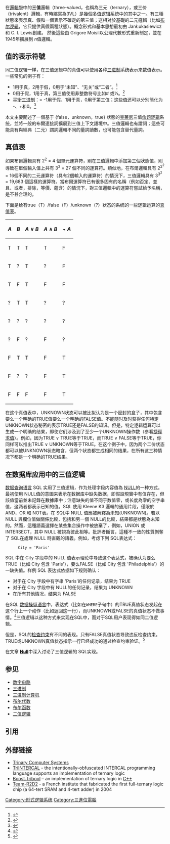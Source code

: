 在[[邏輯|邏輯學]]中的'''三值'''邏輯（three-valued，也稱為三元（ternary），或三价（trivalent）邏輯，有時縮寫為3VL）是幾個[[多值逻辑|多值逻辑]]系統中的其中之一。有三種狀態來表示真、假和一個表示不確定的第三值；这相对於基礎的二元邏輯（比如[[布尔逻辑|布尔逻辑]]，它只提供真假兩種狀態）。概念形式和基本思想最初由 JanŁukasiewicz和 C. I. Lewis創建。 然後這些由 Grigore Moisil以公理代數形式重新制定，並在 1945年擴展到 <math>n</math>值邏輯。

== 值的表示符號 ==
同二值逻辑一样，在三值逻辑中的真值可以使用各种[[三进制|三进制]]系统表示来数值表示。一些常见的例子有：
* 1用于真，2用于假，0用于“未知”、“无关”或“二者”。<ref>{{cite journal | last = Hayes | first = Brian | title = Third Base | journal = American Scientist | volume = 89 | issue = 6 | pages = 490-494 | publisher = Sigma Xi, the Scientific Research Society | date = November–December 2001 | url = http://www.americanscientist.org/content/AMSCI/AMSCI/ArticleAltFormat/20035214317_146.pdf | accessdate = 2006-12-25 | archive-date = 2005-12-31 | archive-url = https://web.archive.org/web/20051231211421/http://www.americanscientist.org/content/AMSCI/AMSCI/ArticleAltFormat/20035214317_146.pdf | dead-url = no }}</ref>
* 0用于假，1用于真，第三值使用非整数符号比如# 或½。<ref>{{cite book|title = The Penguin Dictionary of Mathematics. 2nd Edition| pages = 417| publisher = Penguin Books | date = 1998 |location = London, England}}</ref>
* [[平衡三进制|平衡三进制]]：= -1用于假，1用于真，0用于第三值；这些值还可以分别简化为 -、+和0。<ref>{{cite book | last = Knuth | first = Donald E. | authorlink = Donald Knuth | title = The Art of Computer Programming Vol. 2 | publisher = Addison-Wesley Publishing Company | date = 1981 | location = Reading, Mass. | pages = 190 }}</ref>

本文主要闡述了一個基于 {false，unknown，true} 狀態的[[克莱尼|克莱尼]]三值[[命题逻辑|命题逻辑]]系统，並將一般的布爾連接詞擴展到三值上下文語境中。三值邏輯也有謂詞；這些可能具有與經典（二元）謂詞邏輯不同的量詞讀數，也可能包含替代量詞。

== 真值表 ==
如果布爾邏輯具有 2<sup>2</sup> = 4 個單元運算符，則在三值邏輯中添加第三個狀態值，則導致在單個輸入值上共有 3<sup>3</sup> = 27 個不同的運算符。類似地，在布爾邏輯具有 2<sup>2<sup>2</sup></sup> = 16個不同的二元運算符（具有2個輸入的運算符）的情況下，三值邏輯具有 3<sup>3<sup>2</sup></sup> = 19,683 個這樣的運算符。當布爾運算符已有很多固有的名稱（例如否定、並且、或者，排除，等價、蘊含）的情況下，對三值邏輯中的運算符嘗試給予名稱，是不甚合理的。

下面是给有true（T）/false（F）/unknown（?）状态的系统的一些逻辑运算的[[真值表|真值表]]。

{| class="wikitable"
 ! ''A'' !! ''B'' !! ''A'' ∨ ''B'' !! ''A'' ∧ ''B'' !! ¬ ''A'' 
 |- 
 |T||T||T||T||F
 |-
 |T||?||T||?||F
 |-
 |T||F||T||F||F
 |-
 |?||T||T||?||?
 |-
 |?||?||?||?||?
 |- 
 |?||F||?||F||?
 |-
 |F||T||T||F||T
 |-
 |F||?||?||F||T
 |- 
 |F||F||F||F||T
 |}

在这个真值表中，UNKNOWN状态可以被比拟认为是一个密封的盒子，其中包含要么一个明确的TRUE值要么一个明确的FALSE值。不能随时及时获得任何特定UNKNOWN状态秘密的表示TRUE还是FALSE的知识。但是，特定逻辑运算可以生成一个明确的结果，即使它们涉及到了至少一个UNKNOWN操作数（参看[[短路求值|捷徑求值]]）。例如，因为TRUE ∨ TRUE等于TRUE，而TRUE ∨ FALSE等于TRUE，你同样可以推出TRUE ∨ UNKNOWN等于TRUE。在这个例子中，因为两个二价状态都可以被UNKNOWN状态暗含，但两个状态都生成相同的结果，在所有这三种情况下都是一个明确的TRUE结果。

==在数据库应用中的三值逻辑==
[[数据查询语言|数据查询语言]] SQL 实用了三值逻辑，作为处理字段内容值為 [[Null_(SQL)|NULL]]的一种方式。最初使用 NULL值的意圖来表示在数据库中缺失数据，即假設現實中有值存在，但該值當前並未記錄在數據庫中；注意缺失的值不同于数值零，或长度為零的空字串值，这两者都表示已知的值。SQL 使用 Kleene K3 邏輯的通用片段，僅限於 AND，OR 和 NOT表。在 SQL中 NULL 值應被解釋為未知(UNKNOWN)。若以 NULL 與欄位值做關係比較，包括和另一個 NULL的比較，結果都是狀態為未知的。然而，這種語義選擇在某些集合操作中被放棄了，例如，UNION 或 INTERSECT，其中 NULL 被視為彼此相等。批評者斷言，這種不一致的性質剝奪了 SQL在處理 NULL 時直觀的語義。例如，考虑下列 SQL表达式：

:<code>City = 'Paris'</code>

SQL 中在 City 字段中的 NULL 值表示理论中导致这个表达式，被确认为要么 TRUE（比如 City 包含 'Paris'），要么FALSE（比如 City 包含 'Philadelphia'）的一缺失值。样例 SQL 表达式依据如下规则确认：

* 对于在 City 字段中有字串 'Paris'的任何记录，结果为 TRUE
* 对于在 City 字段中有 NULL的任何记录，结果为 UNKNOWN
* 在所有其他情况，结果为 FALSE

在SQL [[数据操纵语言|数据操纵语言]]中，表达式（比如在<code>WHERE</code>子句中）的TRUE真值状态发起在这个行上一个动作（比如返回这一行），而UNKNOWN或FALSE的真值状态不做事情。<ref>{{cite journal | last = Lex de Haan and Gennick, Jonathan | title = Nulls: Nothing to Worry About | journal = Oracle Magazine | publisher = Oracle | date = July–August 2005 | url = http://www.oracle.com/technology/oramag/oracle/05-jul/o45sql.html | deadurl = yes | archiveurl = https://web.archive.org/web/20061102190959/http://www.oracle.com/technology/oramag/oracle/05-jul/o45sql.html | archivedate = 2006-11-02 | access-date = 2007-04-30 }}</ref>三值逻辑以这种方式来实现在SQL中，而对于SQL用户表现得如同二值逻辑。

但是，SQL的[[检查约束|检查约束]]有不同的表现。只有FALSE真值状态导致违反检查约束。TRUE或UNKNOWN真值状态指示一行已经成功的通过检查约束验证。<ref>{{cite journal | last = Coles, Michael | title = Null Versus Null? | journal = SQL Server Central | publisher = Red Gate Software | date = February 26, 2007 | url = http://www.sqlservercentral.com/columnists/mcoles/2829.asp | access-date = 2007-04-30 | archive-date = 2007-04-25 | archive-url = https://web.archive.org/web/20070425130027/http://www.sqlservercentral.com/columnists/mcoles/2829.asp | dead-url = no }}</ref>

在文章 '''[[Null_(SQL)|Null]]'''中深入讨论了三值逻辑的 SQL实现。

==参见==
* [[数字电路|数字电路]]
* [[三进制|三进制]]
* [[三进制计算机|三进制计算机]]
* [[布尔代数|布尔代数]]
* [[布尔函数|布尔函数]]
* [[二值逻辑|二值逻辑]]

==引用==
{{reflist}}

==外部链接==
* [http://xyzzy.freeshell.org/trinary/ Trinary Computer Systems]{{Wayback|url=http://xyzzy.freeshell.org/trinary/ |date=20070518025918 }}
* [https://web.archive.org/web/20070701123014/http://www.progsoc.uts.edu.au/~sbg/intercal/ick5.html TriINTERCAL] - the intentionally-obfuscated INTERCAL programming language supports an implementation of ternary logic
* [http://www.boost.org/doc/html/tribool.html Boost.Tribool]{{Wayback|url=http://www.boost.org/doc/html/tribool.html |date=20070430013951 }} – an implementation of ternary logic in [[C++|C++]]
* [https://web.archive.org/web/20070904054933/http://www.inria.fr/rapportsactivite/RA2004/r2d22004/uid51.html Team-R2D2] - a French institute that fabricated the first full-ternary logic chip (a 64-tert SRAM and 4-tert adder) in 2004

[[Category:形式逻辑系统|Category:形式逻辑系统]]
[[Category:三進位電腦|Category:三進位電腦]]